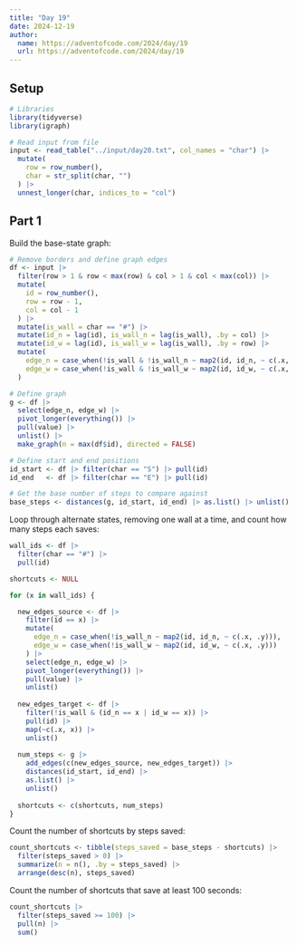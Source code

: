 ```yaml
---
title: "Day 19"
date: 2024-12-19
author:
  name: https://adventofcode.com/2024/day/19
  url: https://adventofcode.com/2024/day/19
---
```


## Setup

```r
# Libraries
library(tidyverse)
library(igraph)

# Read input from file
input <- read_table("../input/day20.txt", col_names = "char") |> 
  mutate(
    row = row_number(),
    char = str_split(char, "")
  ) |> 
  unnest_longer(char, indices_to = "col")

```

## Part 1

Build the base-state graph:

```r

# Remove borders and define graph edges
df <- input |> 
  filter(row > 1 & row < max(row) & col > 1 & col < max(col)) |> 
  mutate(
    id = row_number(),
    row = row - 1, 
    col = col - 1
  ) |> 
  mutate(is_wall = char == "#") |> 
  mutate(id_n = lag(id), is_wall_n = lag(is_wall), .by = col) |> 
  mutate(id_w = lag(id), is_wall_w = lag(is_wall), .by = row) |> 
  mutate(
    edge_n = case_when(!is_wall & !is_wall_n ~ map2(id, id_n, ~ c(.x, .y))),
    edge_w = case_when(!is_wall & !is_wall_w ~ map2(id, id_w, ~ c(.x, .y)))
  )

# Define graph
g <- df |> 
  select(edge_n, edge_w) |> 
  pivot_longer(everything()) |> 
  pull(value) |> 
  unlist() |> 
  make_graph(n = max(df$id), directed = FALSE)

# Define start and end positions
id_start <- df |> filter(char == "S") |> pull(id)
id_end   <- df |> filter(char == "E") |> pull(id)

# Get the base number of steps to compare against
base_steps <- distances(g, id_start, id_end) |> as.list() |> unlist()

```

Loop through alternate states, removing one wall at a time, and count how many steps each saves:

```r

wall_ids <- df |> 
  filter(char == "#") |> 
  pull(id)

shortcuts <- NULL

for (x in wall_ids) {

  new_edges_source <- df |> 
    filter(id == x) |> 
    mutate(
      edge_n = case_when(!is_wall_n ~ map2(id, id_n, ~ c(.x, .y))),
      edge_w = case_when(!is_wall_w ~ map2(id, id_w, ~ c(.x, .y)))
    ) |> 
    select(edge_n, edge_w) |> 
    pivot_longer(everything()) |> 
    pull(value) |> 
    unlist()
  
  new_edges_target <- df |> 
    filter(!is_wall & (id_n == x | id_w == x)) |> 
    pull(id) |> 
    map(~c(.x, x)) |> 
    unlist()
  
  num_steps <- g |> 
    add_edges(c(new_edges_source, new_edges_target)) |> 
    distances(id_start, id_end) |> 
    as.list() |> 
    unlist()
  
  shortcuts <- c(shortcuts, num_steps)
}

```

Count the number of shortcuts by steps saved:

```r

count_shortcuts <- tibble(steps_saved = base_steps - shortcuts) |> 
  filter(steps_saved > 0) |> 
  summarize(n = n(), .by = steps_saved) |> 
  arrange(desc(n), steps_saved)

```

Count the number of shortcuts that save at least 100 seconds:

```r

count_shortcuts |> 
  filter(steps_saved >= 100) |> 
  pull(n) |> 
  sum()

```

